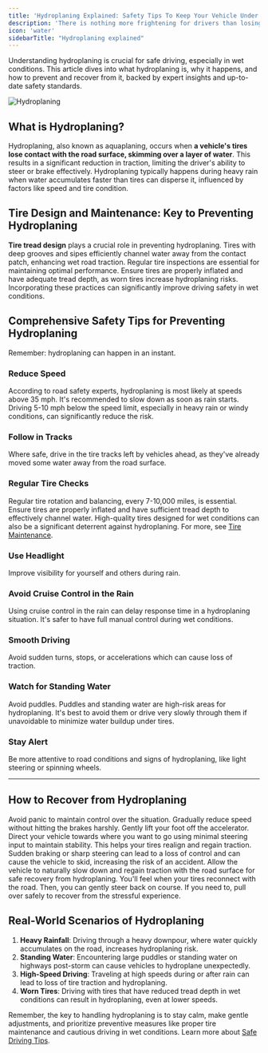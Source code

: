 ```yaml
---
title: 'Hydroplaning Explained: Safety Tips To Keep Your Vehicle Under Control'
description: 'There is nothing more frightening for drivers than losing control of a vehicle when hydroplaning, which drivers will avoid using our expert tips.'
icon: 'water'
sidebarTitle: "Hydroplaning explained"
---
```

<Snippet file="andrei.mdx" />

Understanding hydroplaning is crucial for safe driving, especially in wet conditions. This article dives into what hydroplaning is, why it happens, and how to prevent and recover from it, backed by expert insights and up-to-date safety standards.

![Hydroplaning](https://driving-tests.org/wp-content/uploads/2020/06/car-hydroplaning-on-a-wet-road-1.jpg)

## What is Hydroplaning?
Hydroplaning, also known as aquaplaning, occurs when **a vehicle's tires lose contact with the road surface, skimming over a layer of water**. This results in a significant reduction in traction, limiting the driver's ability to steer or brake effectively. Hydroplaning typically happens during heavy rain when water accumulates faster than tires can disperse it, influenced by factors like speed and tire condition.

## Tire Design and Maintenance: Key to Preventing Hydroplaning

**Tire tread design** plays a crucial role in preventing hydroplaning. Tires with deep grooves and sipes efficiently channel water away from the contact patch, enhancing wet road traction. Regular tire inspections are essential for maintaining optimal performance. Ensure tires are properly inflated and have adequate tread depth, as worn tires increase hydroplaning risks. Incorporating these practices can significantly improve driving safety in wet conditions.


## Comprehensive Safety Tips for Preventing Hydroplaning
Remember: hydroplaning can happen in an instant.


### Reduce Speed
According to road safety experts, hydroplaning is most likely at speeds above 35 mph. It's recommended to slow down as soon as rain starts. Driving 5-10 mph below the speed limit, especially in heavy rain or windy conditions, can significantly reduce the risk.

### Follow in Tracks 
Where safe, drive in the tire tracks left by vehicles ahead, as they've already moved some water away from the road surface.

### Regular Tire Checks
Regular tire rotation and balancing, every 7-10,000 miles, is essential. Ensure tires are properly inflated and have sufficient tread depth to effectively channel water. High-quality tires designed for wet conditions can also be a significant deterrent against hydroplaning. For more, see [Tire Maintenance](/car-care/tire-maintenance).

### Use Headlight
Improve visibility for yourself and others during rain.

### Avoid Cruise Control in the Rain
Using cruise control in the rain can delay response time in a hydroplaning situation. It's safer to have full manual control during wet conditions.

### Smooth Driving 
Avoid sudden turns, stops, or accelerations which can cause loss of traction.

### Watch for Standing Water
Avoid puddles. Puddles and standing water are high-risk areas for hydroplaning. It's best to avoid them or drive very slowly through them if unavoidable to minimize water buildup under tires.

### Stay Alert 
Be more attentive to road conditions and signs of hydroplaning, like light steering or spinning wheels.

---

## How to Recover from Hydroplaning

<Steps>

<Step title="Stay Calm">
Avoid panic to maintain control over the situation.
</Step>

<Step title="Ease off the Gas">
Gradually reduce speed without hitting the brakes harshly. Gently lift your foot off the accelerator. 
</Step>

<Step title="Steer Gently">
Direct your vehicle towards where you want to go using minimal steering input to maintain stability. This helps your tires realign and regain traction.
</Step>

<Step title="Avoid Sudden Movements">
Sudden braking or sharp steering can lead to a loss of control and can cause the vehicle to skid, increasing the risk of an accident. 
</Step>

<Step title="Wait for Traction">
Allow the vehicle to naturally slow down and regain traction with the road surface for safe recovery from hydroplaning. You'll feel when your tires reconnect with the road. Then, you can gently steer back on course.
</Step>

<Step title="Take Time to Recover">
If you need to, pull over safely to recover from the stressful experience.
</Step>

</Steps>

## Real-World Scenarios of Hydroplaning

1. **Heavy Rainfall**: Driving through a heavy downpour, where water quickly accumulates on the road, increases hydroplaning risk.
2. **Standing Water**: Encountering large puddles or standing water on highways post-storm can cause vehicles to hydroplane unexpectedly.
3. **High-Speed Driving**: Traveling at high speeds during or after rain can lead to loss of tire traction and hydroplaning.
4. **Worn Tires**: Driving with tires that have reduced tread depth in wet conditions can result in hydroplaning, even at lower speeds.


Remember, the key to handling hydroplaning is to stay calm, make gentle adjustments, and prioritize preventive measures like proper tire maintenance and cautious driving in wet conditions. Learn more about [Safe Driving Tips](/drive-better/safety-tips).
